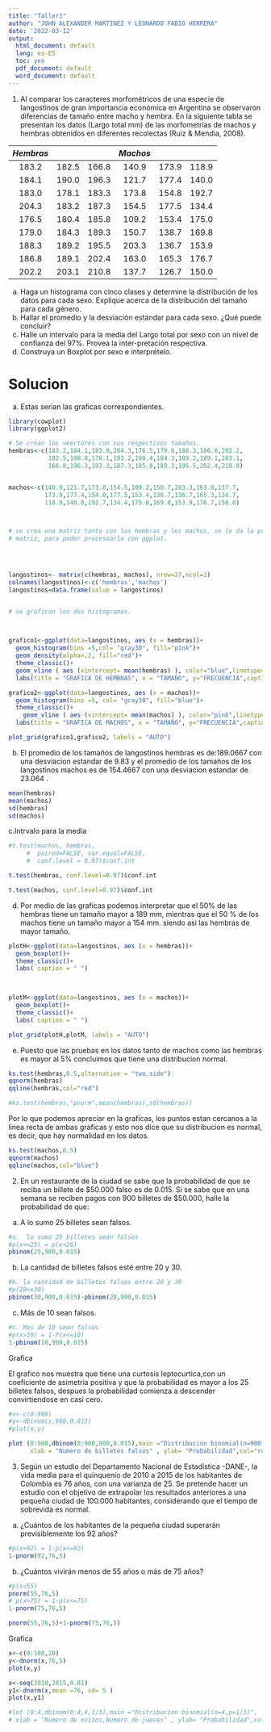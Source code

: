 ```yaml
---
title: "Taller1"
author: "JOHN ALEXANDER MARTINEZ Y LEONARDO FABIO HERRERA"
date: '2022-03-12'
output:
  html_document: default
  lang: es-ES
  toc: yes
  pdf_document: default
  word_document: default
---
```




1.	Al comparar los caracteres morfométricos de una especie de langostinos de gran importancia económica en Argentina se observaron diferencias de tamaño entre macho y hembra. En la siguiente tabla se presentan los datos (Largo total mm) de las morfometrías de machos y hembras obtenidos en diferentes recolectas (Ruiz & Mendia, 2008). 

*Hembras*|  |   |*Machos*| |    |
|:------:|:------:|:------:|:------:|:------:|:------:|
183.2| 182.5|166.8|140.9|173.9|118.9|
184.1| 190.0|196.3|121.7|177.4|140.0|
183.0| 178.1|183.3|173.8|154.8|192.7|
204.3| 183.2|187.3|154.5|177.5|134.4|
176.5| 180.4|185.8|109.2|153.4|175.0|
179.0| 184.3|189.3|150.7|138.7|169.8|
188.3| 189.2|195.5|203.3|136.7|153.9|
186.8| 189.1|202.4|163.0|165.3|176.7|
202.2| 203.1|210.8|137.7|126.7|150.0|


a. Haga un histograma con cinco clases y determine la distribución de los datos para cada sexo. Explique acerca de la distribución del tamaño para cada género. 
b. Hallar el promedio y la desviación estándar para cada sexo. ¿Qué puede concluir? 
c. Halle un intervalo para la media del Largo total por sexo con un nivel de confianza del 97%. Provea la inter-pretación respectiva. 
d. Construya un Boxplot por sexo e interprételo.


# Solucion





a. Estas serian las graficas correspondientes.

```r



library(cowplot)
library(ggplot2)

# Se crean los veectores con sus respectivos tamaños.
hembras<-c(183.2,184.1,183.0,204.3,176.5,179.0,188.3,186.8,202.2,
           182.5,190.0,178.1,193.2,180.4,184.3,189.2,189.1,203.1,
           166.8,196.3,193.3,187.3,185.8,189.3,195.5,202.4,210.8)


machos<-c(140.9,121.7,173.8,154.5,109.2,150.7,203.3,163.0,137.7,
          173.9,177.4,154.8,177.5,153.4,138.7,136.7,165.3,126.7,
          118.9,140.0,192.7,134.4,175.0,169.8,153.9,176.7,150.0)



# se crea una matriz tanto con las hembras y los machos, se le da la propiedad de frame a la 
# matriz, para poder processarla con ggplot.
 



langostinos<- matrix(c(hembras, machos), nrow=27,ncol=2)
colnames(langostinos)<-c('hembras','machos')
langostinos=data.frame(value = langostinos)


# se grafican los dos histogramas.

 

grafico1<-ggplot(data=langostinos, aes (x = hembras))+
  geom_histogram(bins =5,col= "gray30", fill="pink")+
  geom_density(alpha=.2, fill="red")+
  theme_classic()+
  geom_vline ( aes (xintercept= mean(hembras) ), color="blue",linetype="dashed", size=1)+
  labs(title = "GRAFICA DE HEMBRAS", x = "TAMAÑO", y="FRECUENCIA",caption = "1. En la grafica de las hembras (A)  se puede evidenciar  \n que es leptocurtica negativa")

grafico2<-ggplot(data=langostinos, aes (x = machos))+
  geom_histogram(bins =5, col= "gray30", fill="blue")+
  theme_classic()+
    geom_vline ( aes (xintercept= mean(machos) ), color="pink",linetype="dashed", size=1)+
  labs(title = "GRAFICA DE MACHOS", x = "TAMAÑO", y="FRECUENCIA",caption = "2. En la grafica de los Machos (B)  se puede evidenciar  \n que es leptocurtica positiva.")

plot_grid(grafico1,grafico2, labels = "AUTO")


```

b. El promedio de los  tamaños de langostinos hembras es de:189.0667 con una desviacion estandar de 9.83 y el promedio de los tamaños de los langostinos machos es de 154.4667 con una desviacion estandar de 23.064 .
```r
mean(hembras)
mean(machos)
sd(hembras)
sd(machos)
```

c.Intrvalo para la media 

```r
#t.test(machos, hembras,
     #  paired=FALSE, var.equal=FALSE,
     #  conf.level = 0.97)$conf.int

t.test(hembras, conf.level=0.97)$conf.int

t.test(machos, conf.level=0.97)$conf.int

```
d. Por medio de las graficas podemos interpretar que el 50% de las hembras tiene un tamaño mayor a 189 mm, mientras que el 50 % de los machos tiene un tamaño mayor a 154 mm. siendo asi las hembras de mayor tamaño.
```r

plotH<-ggplot(data=langostinos, aes (x = hembras))+
  geom_boxplot()+
  theme_classic()+
  labs( caption = " ")
  


plotM<-ggplot(data=langostinos, aes (x = machos))+
  geom_boxplot()+
  theme_classic()+
  labs( caption = " ")

plot_grid(plotH,plotM, labels = "AUTO")

```

e. Puesto que las pruebas en los datos tanto de machos como las hembras es mayor al 5% concluimos que tiene una distribucion normal. 

```r


ks.test(hembras,0.5,alternative = "two.side")
qqnorm(hembras)
qqline(hembras,col="red")

#ks.test(hembras,"pnorm",mean(hembras),sd(hembras))

```

Por lo que podemos apreciar en la graficas, los puntos estan cercanos a la linea recta de ambas graficas y esto nos dice que su distribucion es normal, es decir, que hay normalidad en los datos. 

```r
ks.test(machos,0.5)
qqnorm(machos)
qqline(machos,col="blue")
```









2.	En un restaurante de la ciudad se sabe que la probabilidad de que se reciba 
un billete de $50.000 falso es de 0.015. Si se sabe que en una semana se reciben 
pagos con 900 billetes de $50.000, halle la probabilidad de que: 
  a. A lo sumo 25 billetes sean falsos.


```r
#a.  lo sumo 25 billetes sean falsos
#p(x<=25) = p(x<26)
pbinom(25,900,0.015)

```
b. La cantidad de billetes falsos esté entre 20 y 30.
```r
#b. la cantidad de billetes falsos entre 20 y 30
#p(20<x30)
pbinom(30,900,0.015)-pbinom(20,900,0.015)
```
c. Más de 10 sean falsos.
```r
#c. Mas de 10 sean falsos
#p(x>10) = 1-P(x<=10)
1-pbinom(10,900,0.015)
```

Grafica

El grafico nos muestra que tiene una curtosis leptocurtica,con un coeficiente de asimetria positiva y que la probabilidad es mayor a los 25 billetes falsos, despues la probabilidad comienza a descender convirtiendose en casi cero.

```r

#x<-c(0:900)
#y<-dbinom(x,900,0.015)
#plot(x,y)

plot (0:900,dbinom(0:900,900,0.015),main ="Distribucion binomial(n=900,p=0.015)",
      xlab = "Numero de billetes falsos" , ylab= "Probabilidad",col="red", pch=19)
```



3.  Según un estudio del Departamento Nacional de Estadística -DANE-, la vida media para el quinquenio de 2010 a 2015 de los habitantes de Colombia es 76 años, con una varianza de 25. Se pretende hacer un estudio con el objetivo de extrapolar los resultados anteriores a una pequeña ciudad de 100.000 habitantes, considerando que el tiempo de sobrevida es normal.

a. ¿Cuántos de los habitantes de la pequeña ciudad superarán previsiblemente los 92 años?

  
```r


#p(x>92) = 1-p(x<=92)
1-pnorm(92,76,5)

```

b. ¿Cuántos vivirán menos de 55 años o más de 75 años?
```r
#p(x<55)  
pnorm(55,76,5)
# p(x>75) = 1-p(x<=75)
1-pnorm(75,76,5)

pnorm(55,76,5)+1-pnorm(75,76,5)
```

Grafica

```r
x<-c(0:100,20)
y<-dnorm(x,76,5)
plot(x,y)

x<-seq(2010,2015,0.01)
y1<-dnorm(x,mean =76, sd= 5 )
plot(x,y1)

#lot (0:4,dbinom(0:4,4,1/3),main ="Distribucion binomial(n=4,p=1/3)",
# xlab = "Numero de exitos,Numero de jueces" , ylab= "Probabilidad",col="red", pch=15)
```


